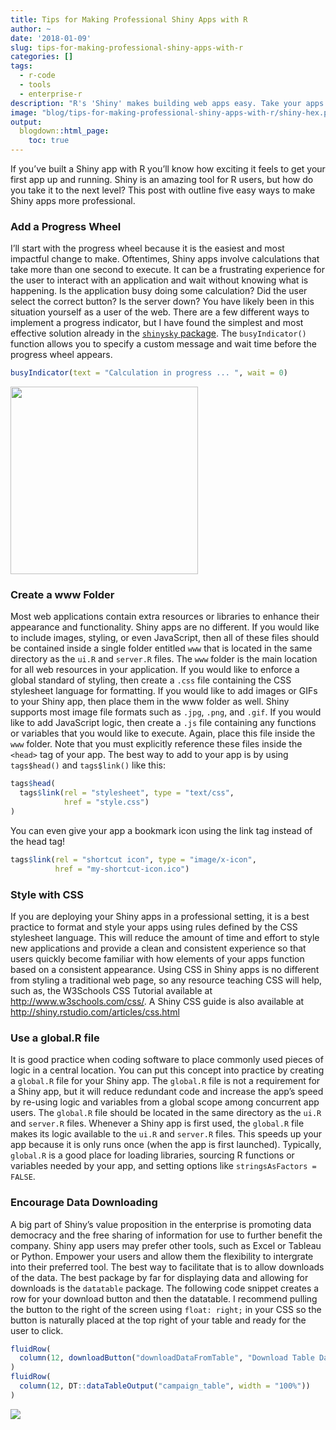 ```yaml
---
title: Tips for Making Professional Shiny Apps with R
author: ~
date: '2018-01-09'
slug: tips-for-making-professional-shiny-apps-with-r
categories: []
tags:
  - r-code
  - tools
  - enterprise-r
description: "R's 'Shiny' makes building web apps easy. Take your apps to the next level with these tips."
image: "blog/tips-for-making-professional-shiny-apps-with-r/shiny-hex.png"
output:
  blogdown::html_page:
    toc: true
---
```


If you've built a Shiny app with R you'll know how exciting it feels to get your 
first app up and running. Shiny is an amazing tool for R users, but how do you 
take it to the next level? This post with outline five easy ways to make Shiny apps 
more professional.

### Add a Progress Wheel
I'll start with the progress wheel because it is the easiest and most impactful 
change to make. Oftentimes, Shiny apps involve calculations that take more than 
one second to execute. It can be a frustrating experience for the user to interact 
with an application and wait without knowing what is happening. Is the application 
busy doing some calculation? Did the user select the correct button? Is the server 
down? You have likely been in this situation yourself as a user of the web. There 
are a few different ways to implement a progress indicator, but I have found the 
simplest and most effective solution already in the [`shinysky` package](https://github.com/AnalytixWare/ShinySky). 
The `busyIndicator()` function allows you to specify a custom message and wait 
time before the progress wheel appears.

```r
busyIndicator(text = "Calculation in progress ... ", wait = 0)
```

<img style="width:300px;" src="/blog/tips-for-making-professional-shiny-apps-with-r/busy-indicator.png" />

### Create a www Folder
Most web applications contain extra resources or libraries to enhance their 
appearance and functionality. Shiny apps are no different. If you would like to 
include images, styling, or even JavaScript, then all of these files should be 
contained inside a single folder entitled `www` that is located in the same directory 
as the `ui.R` and `server.R` files. The `www` folder is the main location for all 
web resources in your application. If you would like to enforce a global standard 
of styling, then create a `.css` file containing the CSS stylesheet language for 
formatting. If you would like to add images or GIFs to your Shiny app, then place 
them in the www folder as well. Shiny supports most image file formats such as 
`.jpg`, `.png`, and `.gif`. If you would like to add JavaScript logic, then 
create a `.js` file containing any functions or variables that you would 
like to execute. Again, place this file inside the `www` folder. Note that you must 
explicitly reference these files inside the `<head>` tag of your app. The best way to 
add to your app is by using `tags$head()` and `tags$link()` like this: 

```r
tags$head(
  tags$link(rel = "stylesheet", type = "text/css", 
            href = "style.css")
)
```

You can even give your app a bookmark icon using the link tag instead of the head tag!

```r
tags$link(rel = "shortcut icon", type = "image/x-icon", 
          href = "my-shortcut-icon.ico")
```

### Style with CSS
If you are deploying your Shiny apps in a professional setting, it is a best practice 
to format and style your apps using rules defined by the CSS stylesheet language. 
This will reduce the amount of time and effort to style new applications and provide a clean 
and consistent experience so that users quickly become familiar with how elements 
of your apps function based on a consistent appearance. Using CSS in Shiny apps 
is no different from styling a traditional web page, so any resource teaching CSS 
will help, such as, the W3Schools CSS Tutorial available at <a href="http://www.w3schools.com/css/" target="_blank">http://www.w3schools.com/css/</a>. 
A Shiny CSS guide is also available at <a href="http://shiny.rstudio.com/articles/css.html" target="_blank">http://shiny.rstudio.com/articles/css.html</a>

### Use a global.R file
It is good practice when coding software to place commonly used pieces of logic 
in a central location. You can put this concept into practice by creating a `global.R`
file for your Shiny app. The `global.R` file is not a requirement for a 
Shiny app, but it will reduce redundant code and increase the app's speed by re-using 
logic and variables from a global scope among concurrent app users. The `global.R` 
file should be located in the same directory as the `ui.R` and `server.R` files. 
Whenever a Shiny app is first used, the `global.R` file makes its logic available 
to the `ui.R` and `server.R` files. This speeds up your app because it is only 
runs once (when the app is first launched). Typically, `global.R` is a good place 
for loading libraries, sourcing R functions or variables needed by your app, and 
setting options like `stringsAsFactors = FALSE`.

### Encourage Data Downloading
A big part of Shiny's value proposition in the enterprise is promoting data democracy and the 
free sharing of information for use to further benefit the company. Shiny app users may 
prefer other tools, such as Excel or Tableau or Python. Empower your users and allow 
them the flexibility to intergrate into their preferred tool. The best way to facilitate that 
is to allow downloads of the data. The best package by far for displaying data and allowing for 
downloads is the `datatable` package. The following code snippet creates a row for your 
download button and then the datatable. I recommend pulling the button to the right of the 
screen using `float: right;` in your CSS so the button is naturally placed at the top 
right of your table and ready for the user to click.

```r
fluidRow(
  column(12, downloadButton("downloadDataFromTable", "Download Table Data"))
)
fluidRow(
  column(12, DT::dataTableOutput("campaign_table", width = "100%"))
)
```

![](/blog/tips-for-making-professional-shiny-apps-with-r/datatable.png)
